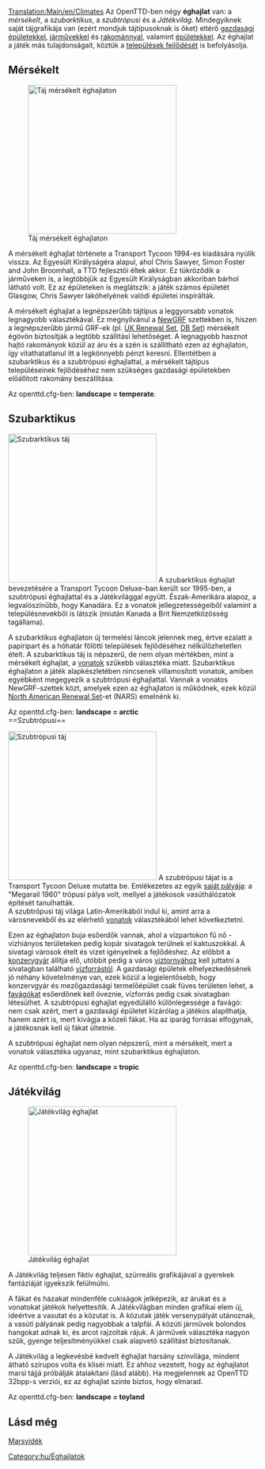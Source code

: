 [[Translation:Main/en/Climates]]{{hu/Tartalomjegyzék}}
Az OpenTTD-ben négy '''éghajlat''' van: a ''mérsékelt'', a ''szubarktikus'', a ''szubtrópusi'' és a ''Játékvilág''. Mindegyiknek saját tájgrafikája van (ezért mondjuk tájtípusoknak is őket) eltérő [[Main/hu/Gazdasági épületek|gazdasági épületekkel]], [[Main/hu/Járművek|járművekkel]] és [[Main/hu/Rakomány|rakománnyal]], valamint [[Main/en/Települések/Hu#A település épületei|épületekkel]]. Az éghajlat a játék más tulajdonságait, köztük a [[Main/en/Települések/Hu#A település fejlődésének éghajlatfüggő feltételei|települések fejlődését]] is befolyásolja. 

==Mérsékelt==
[[File:en/Temperatescreenshot.png|thumb|left|300px|Táj mérsékelt éghajlaton]]


A mérsékelt éghajlat története a Transport Tycoon 1994-es kiadására nyúlik vissza. Az Egyesült Királyságéra alapul, ahol Chris Sawyer, Simon Foster and John Broomhall, a TTD fejlesztői éltek akkor. Ez tükröződik a járműveken is, a legtöbbjük az Egyesült Királyságban akkoriban bárhol látható volt. Ez az épületeken is meglátszik: a játék számos épületét Glasgow, Chris Sawyer lakóhelyének valódi épületei inspirálták. 

A mérsékelt éghajlat a legnépszerűbb tájtípus a leggyorsabb vonatok legnagyobb választékával. Ez megnyilvánul a [[Main/hu/NewGRF|NewGRF]] szettekben is, hiszen a legnépszerűbb jármű GRF-ek (pl. [[Main/hu/UK Renewal Set|UK Renewal Set]], [[Main/hu/DBSet|DB Set]]) mérsékelt égövön biztosítják a legtöbb szállítási lehetőséget. A legnagyobb hasznot hajtó rakományok közül az áru és a szén is szállítható ezen az éghajlaton, így vitathatatlanul itt a legkönnyebb pénzt keresni. Ellentétben a szubarktikus és a szubtrópusi éghajlattal, a mérsékelt tájtípus településeinek fejlődéséhez nem szükséges gazdasági épületekben előállított rakomány beszállítása.


Az openttd.cfg-ben: '''landscape = temperate'''.
<br clear="all" />

==Szubarktikus==
[[File:en/Subarcticscreenshot.png|thumb|left|300px|Szubarktikus táj]]
A szubarktikus éghajlat bevezetésére a Transport Tycoon Deluxe-ban került sor 1995-ben, a szubtrópusi éghajlattal és a Játékvilággal együtt. Észak-Amerikára alapoz, a legvalószínűbb, hogy Kanadára. Ez a vonatok jellegzetességeiből valamint a településnevekből is látszik (miután Kanada a Brit Nemzetközösség tagállama). 

A szubarktikus éghajlaton új termelési láncok jelennek meg, értve ezalatt a papíripart és a hóhatár fölötti települések fejlődéséhez nélkülözhetetlen ételt. A szubarktikus táj is népszerű, de nem olyan mértékben, mint a mérsékelt éghajlat, a [[Main/hu/Vonatok|vonatok]] szűkebb választéka miatt. Szubarktikus éghajlaton a játék alapkészletében nincsenek villamosított vonatok, amiben egyébként megegyezik a szubtrópusi éghajlattal. Vannak a vonatos NewGRF-szettek közt, amelyek ezen az éghajlaton is működnek, ezek közül [[Main/hu/North American Renewal Set|North American Renewal Set]]-et (NARS) emelnénk ki.

Az openttd.cfg-ben: '''landscape = arctic'''
<br clear="all" />
==Szubtrópusi==

[[File:en/Subtropicalscreenshot.png|thumb|300px|left|Szubtrópusi táj]]
A szubtrópusi tájat is a Transport Tycoon Deluxe mutatta be. Emlékezetes az egyik [[Main/hu/Saját pálya|saját pályája]]: a  "Megarail 1960" trópusi pálya volt, mellyel a játékosok vasúthálózatok építését tanulhatták.<br>A szubtrópusi táj világa Latin-Amerikából indul ki, amint arra a városnevekből és az elérhető [[Main/hu/Vonatok|vonatok]] választékából lehet következtetni.

Ezen az éghajlaton buja esőerdők vannak, ahol a vízpartokon fű nő - vízhiányos területeken pedig kopár sivatagok terülnek el kaktuszokkal. A sivatagi városok ételt és vizet igényelnek a fejlődéshez. Az előbbit a [[Main/hu/Konzervgyár|konzervgyár]] állítja elő, utóbbit pedig a város [[Main/hu/Víztorony|víztornyához]] kell juttatni a sivatagban található [[Main/hu/Vízforrás|vízforrástól]]. A gazdasági épületek elhelyezkedésének jó néhány  követelménye van, ezek közül a legjelentősebb, hogy konzervgyár és mezőgazdasági termelőépület csak füves területen lehet, a [[Main/hu/Favágó|favágókat]] esőerdőnek kell öveznie, vízforrás pedig csak sivatagban létesülhet. A szubtrópusi éghajlat egyedülálló különlegessége a favágó: nem csak azért, mert a gazdasági épületet kizárólag a játékos alapíthatja, hanem azért is, mert kivágja a közeli fákat. Ha az iparág forrásai elfogynak, a játékosnak kell új fákat ültetnie. 

A szubtrópusi éghajlat nem olyan népszerű, mint a mérsékelt, mert a vonatok választéka ugyanaz, mint szubarktikus éghajlaton. 

Az openttd.cfg-ben: '''landscape = tropic'''
<br clear="all" />

==Játékvilág==
[[File:en/Toylandscreenshot.png|thumb|right|300px|Játékvilág éghajlat]]

A Játékvilág teljesen fiktív éghajlat, szürreális grafikájával a gyerekek fantáziáját igyekszik felülmúlni.

A fákat és házakat mindenféle cukiságok jelképezik, az árukat és a vonatokat játékok helyettesítik. A Játékvilágban minden grafikai elem új, ideértve a vasutat és a közutat is. A közutak játék versenypályát utánoznak, a vasúti pályának pedig nagyobbak a talpfái. A közúti járművek bolondos hangokat adnak ki, és arcot rajzoltak rájuk. A járművek választéka nagyon szűk, gyenge teljesítményükkel csak alapvető szállítást biztosítanak.

A Játékvilág a legkevésbé kedvelt éghajlat harsány színvilága, mindent átható szirupos volta és kliséi miatt. Ez ahhoz vezetett, hogy az éghajlatot marsi tájjá próbálják átalakítani (lásd alább). Ha megjelennek az OpenTTD 32bpp-s verziói, ez az éghajlat szinte biztos, hogy elmarad.

Az openttd.cfg-ben: '''landscape = toyland'''

{{en/-}}
==Lásd még==
[[Main/hu/Marsvidék|Marsvidék]]
{{en/-}}
[[Category:hu/Éghajlatok]]